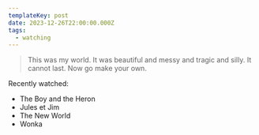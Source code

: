 ```yaml
---
templateKey: post
date: 2023-12-26T22:00:00.000Z
tags:
  - watching
---
```

> This was my world. It was beautiful and messy and tragic and silly. It cannot last. Now go make your own.

Recently watched:

* The Boy and the Heron
* Jules et Jim
* The New World
* Wonka